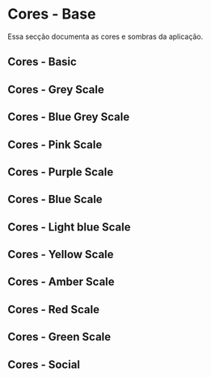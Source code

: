 
<Meta title="Tokens/Base/Cores/Base" />

# Cores - Base

Essa secção documenta as cores e sombras da aplicação.

## Cores - Basic

<DesignTokenDocBlock categoryName="Colors - Basic" />

## Cores - Grey Scale

<DesignTokenDocBlock categoryName="Colors - Grey Scale" />

## Cores - Blue Grey Scale

<DesignTokenDocBlock categoryName="Colors - Blue Grey Scale" />

## Cores - Pink Scale

<DesignTokenDocBlock categoryName="Colors - Pink Scale" />

## Cores - Purple Scale

<DesignTokenDocBlock categoryName="Colors - Purple Scale" />

## Cores - Blue Scale

<DesignTokenDocBlock categoryName="Colors - Blue Scale" />

## Cores - Light blue Scale

<DesignTokenDocBlock categoryName="Colors - Light blue Scale" />

## Cores - Yellow Scale

<DesignTokenDocBlock categoryName="Colors - Yellow Scale" />

## Cores - Amber Scale

<DesignTokenDocBlock categoryName="Colors - Amber Scale" />

## Cores - Red Scale

<DesignTokenDocBlock categoryName="Colors - Red Scale" />

## Cores - Green Scale

<DesignTokenDocBlock categoryName="Colors - Green Scale" />

## Cores - Social

<DesignTokenDocBlock categoryName="Colors - Social" />
